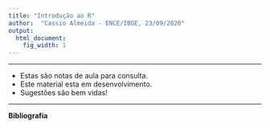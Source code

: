 ```yaml
---
title: "Introdução ao R"
author:  "Cassio Almeida - ENCE/IBGE, 23/09/2020"
output:
  html_document:
    fig_width: 1
---
```


----

- Estas são notas de aula para consulta. 
- Este material esta em desenvolvimento. 
- Sugestões são bem vidas!



----


**Bibliografia**

